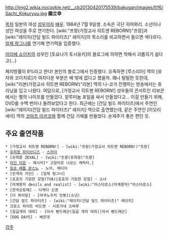 http://img2.wikia.nocookie.net/__cb20130420175539/bakugan/images/f/f6/Sachi_Kokuryuu.jpg
'''國立幸'''

[[목차]]
일본의 여성 [[성우]]이자 [[배우]]. 1984년 7월 9일생. 소속은 극단 히마와리. 소년이나 성인 여성을 주로 연기한다.  [wiki:"프랑(가정교사 히트맨 REBORN!)"프랑]과 [wiki:"레이지(건담 빌드 파이터즈)" 레이지]의 목소리를 비교하면서 들으면 색다르다. [[일제 랑그너]]를 연기해 연기력을 입증했다.

[[이리에 쇼이치]]의 성우인 [토요나가 토시유키]의 블로그에 의하면 착해서 괴롭히기 쉽다고(...)

체지방률이 9%라고 한다! 본인의 블로그에서 인증했다. 오죽하면 [루스리아] 역의 [유자와 코이치로]가 여자다운 부분은 배 밖에 없다고 했을까. 꽤나 털털한 듯한데, [wiki:"리본(가정교사 히트맨 REBORN!)"리본] 역의 니-코가 진행하는 방송에서는 츄리닝을 입고 나왔다. 여담으로, [가정교사 히트맨 REBORN!] 성우들의 콘서트인 리보콘에서는 벨의 나이프를 만들었다. 알루미늄 포일을 싸서 만들었다고... 이걸 만들기 위해, DVD를 수백 번이나 돌려보았다고 한다. 최근에는 [건담 빌드 파이터즈]에서 주연인 [wiki:"레이지(건담 빌드 파이터즈)" 레이지] 역으로 출연했는데, 같은 주연인 [이오리 세이] 역의 [[코마츠 미카코]]와 함께 건담 기체를 만들었다. 손재주가 좋은 편인 듯.

== 주요 출연작품 ==
 * [가정교사 히트맨 REBORN!] - [wiki:"프랑(가정교사 히트맨 REBORN!)"프랑]
 * [[유희왕 파이브디즈]] - [[스라이]]
 * [유희왕 ZEXAL] - [wiki:"트론(유희왕)"트론]
 * [[라인(메신저)|라인 타운]] - 제시카[* 고양이로 나오는 캐릭터.]
 * [[짐승 배틀 몬스노]] - 노아, 메디아
 * [진격의 거인] - [일제 랑그너]
 * [죠죠의 기묘한 모험(TVA)|죠죠의 기묘한 모험] - 소녀
 * [마계왕자 devils and realist] - [wiki:"아스타로스(마계왕자)"아스타로스]
 * [전국오토메] - 다케다 신겐 
 * [더 파이팅] - [마쿠노우치 잇뽀](소년)
 * [건담 빌드 파이터즈] - [wiki:"레이지(건담 빌드 파이터즈)" 레이지]
 * 크로스 파이트 비드맨 - 시로가네 스바루
 * [일곱개의 대죄] - [아서 펜드래곤(일곱 개의 대죄)|아서 펜드래곤]
 * [DOG DAYS] - 베르데

[[각주]]
